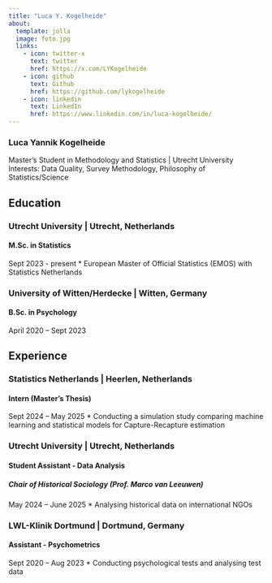 ```yaml
---
title: "Luca Y. Kogelheide"
about:
  template: jolla
  image: foto.jpg
  links:
    - icon: twitter-x
      text: twitter
      href: https://x.com/LYKogelheide
    - icon: github
      text: Github
      href: https://github.com/lykogelheide
    - icon: linkedin
      text: LinkedIn
      href: https://www.linkedin.com/in/luca-kogelheide/
---
```


### Luca Yannik Kogelheide
Master’s Student in Methodology and Statistics | Utrecht University
Interests: Data Quality, Survey Methodology, Philosophy of Statistics/Science


## Education

### Utrecht University | Utrecht, Netherlands
#### M.Sc. in Statistics 
Sept 2023 - present
* European Master of Official Statistics (EMOS) with Statistics Netherlands


### University of Witten/Herdecke | Witten, Germany
#### B.Sc. in Psychology
April 2020 – Sept 2023


## Experience

### Statistics Netherlands | Heerlen, Netherlands
#### Intern (Master’s Thesis)
Sept 2024 – May 2025
* Conducting a simulation study comparing machine learning and statistical models for  Capture-Recapture estimation

### Utrecht University | Utrecht, Netherlands
#### Student Assistant - Data Analysis
##### Chair of Historical Sociology (Prof. Marco van Leeuwen)
May 2024 – June 2025
* Analysing historical data on international NGOs

### LWL-Klinik Dortmund | Dortmund, Germany
#### Assistant - Psychometrics
Sept 2020 – Aug 2023
* Conducting psychological tests and analysing test data